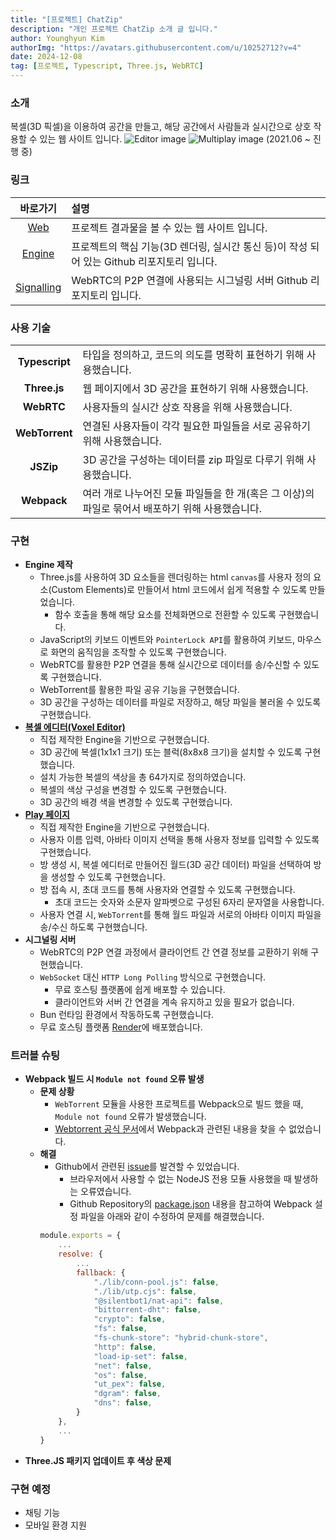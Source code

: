 ```yaml
---
title: "[프로젝트] ChatZip"
description: "개인 프로젝트 ChatZip 소개 글 입니다."
author: Younghyun Kim
authorImg: "https://avatars.githubusercontent.com/u/10252712?v=4"
date: 2024-12-08
tag: [프로젝트, Typescript, Three.js, WebRTC]
---
```

### 소개
복셀(3D 픽셀)을 이용하여 공간을 만들고, 해당 공간에서 사람들과 실시간으로 상호 작용할 수 있는 웹 사이트 입니다.
![Editor image](https://chat-zip.pages.dev/assets/editor.png)
![Multiplay image](https://chat-zip.pages.dev/assets/multiplay.png)
(2021.06 ~ 진행 중)
### 링크
| 바로가기 | 설명 |
|:---:|:---|
| [Web](https://chat-zip.pages.dev/) | 프로젝트 결과물을 볼 수 있는 웹 사이트 입니다.
| [Engine](https://github.com/Chat-Zip/Engine/) | 프로젝트의 핵심 기능(3D 렌더링, 실시간 통신 등)이 작성 되어 있는 Github 리포지토리 입니다.
| [Signalling](https://github.com/Chat-Zip/Signalling/) | WebRTC의 P2P 연결에 사용되는 시그널링 서버 Github 리포지토리 입니다.
### 사용 기술
| | |
|:---:|:---|
| **Typescript** | 타입을 정의하고, 코드의 의도를 명확히 표현하기 위해 사용했습니다.
| **Three.js** | 웹 페이지에서 3D 공간을 표현하기 위해 사용했습니다.
| **WebRTC** | 사용자들의 실시간 상호 작용을 위해 사용했습니다.
| **WebTorrent** | 연결된 사용자들이 각각 필요한 파일들을 서로 공유하기 위해 사용했습니다.
| **JSZip** | 3D 공간을 구성하는 데이터를 zip 파일로 다루기 위해 사용했습니다.
| **Webpack** | 여러 개로 나누어진 모듈 파일들을 한 개(혹은 그 이상)의 파일로 묶어서 배포하기 위해 사용했습니다.
### 구현
- **Engine 제작**
    + Three.js를 사용하여 3D 요소들을 렌더링하는 html `canvas`를 사용자 정의 요소(Custom Elements)로 만들어서 html 코드에서 쉽게 적용할 수 있도록 만들었습니다.
        - 함수 호출을 통해 해당 요소를 전체화면으로 전환할 수 있도록 구현했습니다.
    + JavaScript의 키보드 이벤트와 `PointerLock API`를 활용하여 키보드, 마우스로 화면의 움직임을 조작할 수 있도록 구현했습니다.
    + WebRTC를 활용한 P2P 연결을 통해 실시간으로 데이터를 송/수신할 수 있도록 구현했습니다.
    + WebTorrent를 활용한 파일 공유 기능을 구현했습니다.
    + 3D 공간을 구성하는 데이터를 파일로 저장하고, 해당 파일을 불러올 수 있도록 구현했습니다.
- [**복셀 에디터(Voxel Editor)**](https://chat-zip.pages.dev/editor/)
    + 직접 제작한 Engine을 기반으로 구현했습니다.
    + 3D 공간에 복셀(1x1x1 크기) 또는 블럭(8x8x8 크기)을 설치할 수 있도록 구현했습니다.
    + 설치 가능한 복셀의 색상을 총 64가지로 정의하였습니다.
    + 복셀의 색상 구성을 변경할 수 있도록 구현했습니다.
    + 3D 공간의 배경 색을 변경할 수 있도록 구현했습니다.
- [**Play 페이지**](https://chat-zip.pages.dev/play/)
    + 직접 제작한 Engine을 기반으로 구현했습니다.
    + 사용자 이름 입력, 아바타 이미지 선택을 통해 사용자 정보를 입력할 수 있도록 구현했습니다.
    + 방 생성 시, 복셀 에디터로 만들어진 월드(3D 공간 데이터) 파일을 선택하여 방을 생성할 수 있도록 구현했습니다.
    + 방 접속 시, 초대 코드를 통해 사용자와 연결할 수 있도록 구현했습니다.
        - 초대 코드는 숫자와 소문자 알파벳으로 구성된 6자리 문자열을 사용합니다.
    + 사용자 연결 시, `WebTorrent`를 통해 월드 파일과 서로의 아바타 이미지 파일을 송/수신 하도록 구현했습니다.
- **시그널링 서버**
    + WebRTC의 P2P 연결 과정에서 클라이언트 간 연결 정보를 교환하기 위해 구현했습니다.
    + `WebSocket` 대신 `HTTP Long Polling` 방식으로 구현했습니다.
        - 무료 호스팅 플랫폼에 쉽게 배포할 수 있습니다.
        - 클라이언트와 서버 간 연결을 계속 유지하고 있을 필요가 없습니다.
    + Bun 런타임 환경에서 작동하도록 구현했습니다.
    + 무료 호스팅 플랫폼 [Render](https://render.com)에 배포했습니다.
### 트러블 슈팅
- **Webpack 빌드 시 `Module not found` 오류 발생**
    + **문제 상황**
        - `WebTorrent` 모듈을 사용한 프로젝트를 Webpack으로 빌드 했을 때, `Module not found` 오류가 발생했습니다.
        - [Webtorrent 공식 문서](https://webtorrent.io/docs)에서 Webpack과 관련된 내용을 찾을 수 없었습니다.
    + **해결**
        - Github에서 관련된 [issue](https://github.com/webtorrent/webtorrent/issues/2771)를 발견할 수 있었습니다.
            + 브라우저에서 사용할 수 없는 NodeJS 전용 모듈 사용했을 때 발생하는 오류였습니다.
            + Github Repository의 [package.json](https://github.com/webtorrent/webtorrent/blob/c8ffdda0d0a03571bab2644cb5e0033d47486294/package.json#L11) 내용을 참고하여 Webpack 설정 파일을 아래와 같이 수정하여 문제를 해결했습니다.
        ```js title="webpack.config.js"
        module.exports = {
            ...
            resolve: {
                ...
                fallback: {
                    "./lib/conn-pool.js": false,
                    "./lib/utp.cjs": false,
                    "@silentbot1/nat-api": false,
                    "bittorrent-dht": false,
                    "crypto": false,
                    "fs": false,
                    "fs-chunk-store": "hybrid-chunk-store",
                    "http": false,
                    "load-ip-set": false,
                    "net": false,
                    "os": false,
                    "ut_pex": false,
                    "dgram": false,
                    "dns": false,
                }
            },
            ...
        }
        ```
- **Three.JS 패키지 업데이트 후 색상 문제**
### 구현 예정
- 채팅 기능
- 모바일 환경 지원